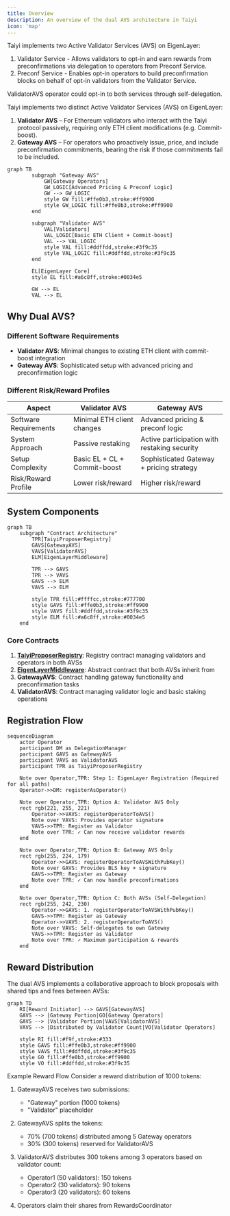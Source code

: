 ```yaml
---
title: Overview
description: An overview of the dual AVS architecture in Taiyi
icon: 'map'
---
```

Taiyi implements two Active Validator Services (AVS) on EigenLayer:
1. Validator Service - Allows validators to opt-in and earn rewards from preconfirmations via delegation to operators from Preconf Service. 
2. Preconf Service - Enables opt-in operators to build preconfirmation blocks on behalf of opt-in validators from the Validator Service. 

<Note>
ValidatorAVS operator could opt-in to both services through self-delegation.
</Note>

Taiyi implements two distinct Active Validator Services (AVS) on EigenLayer:

1. **Validator AVS** – For Ethereum validators who interact with the Taiyi protocol passively, requiring only ETH client modifications (e.g. Commit-boost).
2. **Gateway AVS** – For operators who proactively issue, price, and include preconfirmation commitments, bearing the risk if those commitments fail to be included.

```mermaid
graph TB
        subgraph "Gateway AVS"
            GW[Gateway Operators]
            GW_LOGIC[Advanced Pricing & Preconf Logic]
            GW --> GW_LOGIC
            style GW fill:#ffe0b3,stroke:#ff9900
            style GW_LOGIC fill:#ffe0b3,stroke:#ff9900
        end
        
        subgraph "Validator AVS"
            VAL[Validators]
            VAL_LOGIC[Basic ETH Client + Commit-boost]
            VAL --> VAL_LOGIC
            style VAL fill:#ddffdd,stroke:#3f9c35
            style VAL_LOGIC fill:#ddffdd,stroke:#3f9c35
        end
        
        EL[EigenLayer Core]
        style EL fill:#a6c8ff,stroke:#0034e5
        
        GW --> EL
        VAL --> EL
```

## Why Dual AVS?

### Different Software Requirements
- **Validator AVS**: Minimal changes to existing ETH client with commit-boost integration
- **Gateway AVS**: Sophisticated setup with advanced pricing and preconfirmation logic

### Different Risk/Reward Profiles
| Aspect | Validator AVS | Gateway AVS |
|--------|--------------|-------------|
| Software Requirements | Minimal ETH client changes | Advanced pricing & preconf logic |
| System Approach | Passive restaking | Active participation with restaking security |
| Setup Complexity | Basic EL + CL + Commit-boost | Sophisticated Gateway + pricing strategy |
| Risk/Reward Profile | Lower risk/reward | Higher risk/reward |

## System Components

```mermaid
graph TB
    subgraph "Contract Architecture"
        TPR[TaiyiProposerRegistry]
        GAVS[GatewayAVS]
        VAVS[ValidatorAVS]
        ELM[EigenLayerMiddleware]
        
        TPR --> GAVS
        TPR --> VAVS
        GAVS --> ELM
        VAVS --> ELM
        
        style TPR fill:#ffffcc,stroke:#777700
        style GAVS fill:#ffe0b3,stroke:#ff9900
        style VAVS fill:#ddffdd,stroke:#3f9c35
        style ELM fill:#a6c8ff,stroke:#0034e5
    end
```

### Core Contracts
1. **[TaiyiProposerRegistry](./taiyi_proposer_registry)**: Registry contract managing validators and operators in both AVSs
2. **[EigenLayerMiddleware](./eigenlayer_middleware)**: Abstract contract that both AVSs inherit from
3. **GatewayAVS**: Contract handling gateway functionality and preconfirmation tasks
4. **ValidatorAVS**: Contract managing validator logic and basic staking operations

## Registration Flow

```mermaid
sequenceDiagram
    actor Operator
    participant DM as DelegationManager
    participant GAVS as GatewayAVS
    participant VAVS as ValidatorAVS
    participant TPR as TaiyiProposerRegistry
    
    Note over Operator,TPR: Step 1: EigenLayer Registration (Required for all paths)
    Operator->>DM: registerAsOperator()
        
    Note over Operator,TPR: Option A: Validator AVS Only
    rect rgb(221, 255, 221)
        Operator->>VAVS: registerOperatorToAVS()
        Note over VAVS: Provides operator signature
        VAVS->>TPR: Register as Validator
        Note over TPR: ✓ Can now receive validator rewards
    end
    
    Note over Operator,TPR: Option B: Gateway AVS Only
    rect rgb(255, 224, 179)
        Operator->>GAVS: registerOperatorToAVSWithPubKey()
        Note over GAVS: Provides BLS key + signature
        GAVS->>TPR: Register as Gateway
        Note over TPR: ✓ Can now handle preconfirmations
    end
    
    Note over Operator,TPR: Option C: Both AVSs (Self-Delegation)
    rect rgb(255, 242, 230)
        Operator->>GAVS: 1. registerOperatorToAVSWithPubKey()
        GAVS->>TPR: Register as Gateway
        Operator->>VAVS: 2. registerOperatorToAVS()
        Note over VAVS: Self-delegates to own Gateway
        VAVS->>TPR: Register as Validator
        Note over TPR: ✓ Maximum participation & rewards
    end
```

## Reward Distribution
The dual AVS implements a collaborative approach to block proposals with shared tips and fees between AVSs:

```mermaid
graph TD
    RI[Reward Initiator] --> GAVS[GatewayAVS]
    GAVS --> |Gateway Portion|GO[Gateway Operators]
    GAVS --> |Validator Portion|VAVS[ValidatorAVS]
    VAVS --> |Distributed by Validator Count|VO[Validator Operators]
    
    style RI fill:#f9f,stroke:#333
    style GAVS fill:#ffe0b3,stroke:#ff9900
    style VAVS fill:#ddffdd,stroke:#3f9c35
    style GO fill:#ffe0b3,stroke:#ff9900
    style VO fill:#ddffdd,stroke:#3f9c35
```

<Note>
 Example Reward Flow
Consider a reward distribution of 1000 tokens:

1. GatewayAVS receives two submissions:
   - "Gateway" portion (1000 tokens)
   - "Validator" placeholder

2. GatewayAVS splits the tokens:
   - 70% (700 tokens) distributed among 5 Gateway operators
   - 30% (300 tokens) reserved for ValidatorAVS

3. ValidatorAVS distributes 300 tokens among 3 operators based on validator count:
   - Operator1 (50 validators): 150 tokens
   - Operator2 (30 validators): 90 tokens  
   - Operator3 (20 validators): 60 tokens

4. Operators claim their shares from RewardsCoordinator
</Note>

